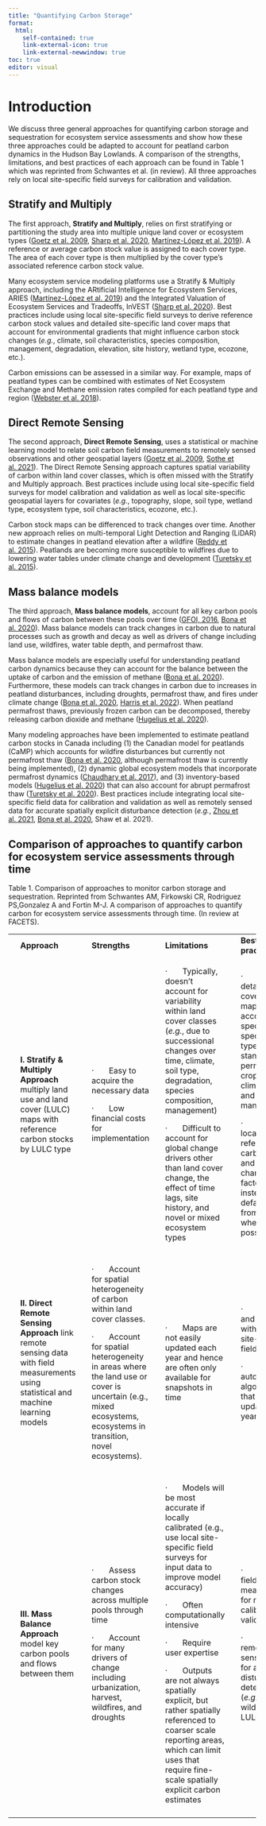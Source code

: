 ```yaml
---
title: "Quantifying Carbon Storage"
format:
  html:
    self-contained: true
    link-external-icon: true
    link-external-newwindow: true
toc: true
editor: visual
---
```


# Introduction

We discuss three general approaches for quantifying carbon storage and sequestration for ecosystem service assessments and show how these three approaches could be adapted to account for peatland carbon dynamics in the Hudson Bay Lowlands. A comparison of the strengths, limitations, and best practices of each approach can be found in Table 1 which was reprinted from Schwantes et al. (in review). All three approaches rely on local site-specific field surveys for calibration and validation.

::: panel-tabset
## Stratify and Multiply

The first approach, **Stratify and Multiply**, relies on first stratifying or partitioning the study area into multiple unique land cover or ecosystem types ([Goetz et al. 2009](https://cbmjournal.biomedcentral.com/articles/10.1186/1750-0680-4-2), [Sharp et al. 2020](https://storage.googleapis.com/releases.naturalcapitalproject.org/invest-userguide/latest/en/index.html), [Martínez-López et al. 2019](https://www.sciencedirect.com/science/article/pii/S0048969718338737)). A reference or average carbon stock value is assigned to each cover type. The area of each cover type is then multiplied by the cover type's associated reference carbon stock value.

Many ecosystem service modeling platforms use a Stratify & Multiply approach, including the ARtificial Intelligence for Ecosystem Services, ARIES ([Martínez-López et al. 2019](https://www.sciencedirect.com/science/article/pii/S0048969718338737)) and the Integrated Valuation of Ecosystem Services and Tradeoffs, InVEST ([Sharp et al. 2020](https://storage.googleapis.com/releases.naturalcapitalproject.org/invest-userguide/latest/en/index.html)). Best practices include using local site-specific field surveys to derive reference carbon stock values and detailed site-specific land cover maps that account for environmental gradients that might influence carbon stock changes (*e.g.*, climate, soil characteristics, species composition, management, degradation, elevation, site history, wetland type, ecozone, etc.).

Carbon emissions can be assessed in a similar way. For example, maps of peatland types can be combined with estimates of Net Ecosystem Exchange and Methane emission rates compiled for each peatland type and region ([Webster et al. 2018](https://link.springer.com/article/10.1186/s13021-018-0105-5)).

## Direct Remote Sensing

The second approach, **Direct Remote Sensing**, uses a statistical or machine learning model to relate soil carbon field measurements to remotely sensed observations and other geospatial layers ([Goetz et al. 2009](https://cbmjournal.biomedcentral.com/articles/10.1186/1750-0680-4-2), [Sothe et al. 2021](https://agupubs.onlinelibrary.wiley.com/doi/full/10.1029/2021GB007213)). The Direct Remote Sensing approach captures spatial variability of carbon within land cover classes, which is often missed with the Stratify and Multiply approach. Best practices include using local site-specific field surveys for model calibration and validation as well as local site-specific geospatial layers for covariates (*e.g.*, topography, slope, soil type, wetland type, ecosystem type, soil characteristics, ecozone, etc.).

Carbon stock maps can be differenced to track changes over time. Another new approach relies on multi-temporal Light Detection and Ranging (LiDAR) to estimate changes in peatland elevation after a wildfire ([Reddy et al. 2015](https://www.sciencedirect.com/science/article/pii/S0034425715301401)). Peatlands are becoming more susceptible to wildfires due to lowering water tables under climate change and development ([Turetsky et al. 2015](https://www.nature.com/articles/ngeo2325)).

## Mass balance models

The third approach, **Mass balance models**, account for all key carbon pools and flows of carbon between these pools over time ([GFOI, 2016](https://www.fs.usda.gov/research/treesearch/56461), [Bona et al. 2020](https://www.sciencedirect.com/science/article/pii/S0304380020302350)). Mass balance models can track changes in carbon due to natural processes such as growth and decay as well as drivers of change including land use, wildfires, water table depth, and permafrost thaw.

Mass balance models are especially useful for understanding peatland carbon dynamics because they can account for the balance between the uptake of carbon and the emission of methane ([Bona et al. 2020](https://www.sciencedirect.com/science/article/pii/S0304380020302350)). Furthermore, these models can track changes in carbon due to increases in peatland disturbances, including droughts, permafrost thaw, and fires under climate change ([Bona et al. 2020](https://www.sciencedirect.com/science/article/pii/S0304380020302350), [Harris et al. 2022](https://esajournals.onlinelibrary.wiley.com/doi/10.1002/fee.2437)). When peatland permafrost thaws, previously frozen carbon can be decomposed, thereby releasing carbon dioxide and methane ([Hugelius et al. 2020](https://www.pnas.org/doi/full/10.1073/pnas.1916387117)).

Many modeling approaches have been implemented to estimate peatland carbon stocks in Canada including (1) the Canadian model for peatlands (CaMP) which accounts for wildfire disturbances but currently not permafrost thaw ([Bona et al. 2020](https://www.sciencedirect.com/science/article/pii/S0304380020302350), although permafrost thaw is currently being implemented), (2) dynamic global ecosystem models that incorporate permafrost dynamics ([Chaudhary et al. 2017](https://bg.copernicus.org/articles/14/4023/2017/bg-14-4023-2017.pdf)), and (3) inventory-based models ([Hugelius et al. 2020](https://www.pnas.org/doi/full/10.1073/pnas.1916387117)) that can also account for abrupt permafrost thaw ([Turetsky et al. 2020](https://www.nature.com/articles/s41561-019-0526-0)). Best practices include integrating local site-specific field data for calibration and validation as well as remotely sensed data for accurate spatially explicit disturbance detection (*e.g.*, [Zhou et al. 2021](https://iopscience.iop.org/article/10.1088/1748-9326/abf06d/meta), [Bona et al. 2020](https://www.sciencedirect.com/science/article/pii/S0304380020302350), Shaw et al. 2021).
:::

## Comparison of approaches to quantify carbon for ecosystem service assessments through time

Table 1. Comparison of approaches to monitor carbon storage and sequestration. Reprinted from Schwantes AM, Firkowski CR, Rodriguez PS,Gonzalez A and Fortin M-J. A comparison of approaches to quantify carbon for ecosystem service assessments through time. (In review at FACETS).

+------+---------------------------------------------------------------------------------------------------------------------------------------+------+-------------------------------------------------------------------------------------------------------------------------------------------------------------------+------+-------------------------------------------------------------------------------------------------------------------------------------------------------------------------------------------------------+------+------------------------------------------------------------------------------------------------------------------------------------------------------------------+------+
|      | **Approach**                                                                                                                          |      | **Strengths**                                                                                                                                                     |      | **Limitations**                                                                                                                                                                                       |      | **Best practices**                                                                                                                                               |      |
+------+---------------------------------------------------------------------------------------------------------------------------------------+------+-------------------------------------------------------------------------------------------------------------------------------------------------------------------+------+-------------------------------------------------------------------------------------------------------------------------------------------------------------------------------------------------------+------+------------------------------------------------------------------------------------------------------------------------------------------------------------------+------+
|      | **I.** **Stratify & Multiply Approach** multiply land use and land cover (LULC) maps with reference carbon stocks by LULC type        |      | ·       Easy to acquire the necessary data                                                                                                                        |      | ·       Typically, doesn't account for variability within land cover classes (*e.g.*, due to successional changes over time, climate, soil type, degradation, species composition, management)        |      | ·       Use detailed land cover class maps that account for species-specific forest types, forest stand-age, permanent crop type, climate, soils, and management |      |
|      |                                                                                                                                       |      |                                                                                                                                                                   |      |                                                                                                                                                                                                       |      |                                                                                                                                                                  |      |
|      |                                                                                                                                       |      | ·       Low financial costs for implementation                                                                                                                    |      | ·       Difficult to account for global change drivers other than land cover change, the effect of time lags, site history, and novel or mixed ecosystem types                                        |      | ·       Use locally derived reference carbon stocks and stock change factors instead of default values from IPCC wherever possible                               |      |
+------+---------------------------------------------------------------------------------------------------------------------------------------+------+-------------------------------------------------------------------------------------------------------------------------------------------------------------------+------+-------------------------------------------------------------------------------------------------------------------------------------------------------------------------------------------------------+------+------------------------------------------------------------------------------------------------------------------------------------------------------------------+------+
|      |                                                                                                                                       |      |                                                                                                                                                                   |      |                                                                                                                                                                                                       |      |                                                                                                                                                                  |      |
+------+---------------------------------------------------------------------------------------------------------------------------------------+------+-------------------------------------------------------------------------------------------------------------------------------------------------------------------+------+-------------------------------------------------------------------------------------------------------------------------------------------------------------------------------------------------------+------+------------------------------------------------------------------------------------------------------------------------------------------------------------------+------+
|      | **II. Direct Remote Sensing Approach** link remote sensing data with field measurements using statistical and machine learning models |      | ·       Account for spatial heterogeneity of carbon within land cover classes.                                                                                    |      | ·       Maps are not easily updated each year and hence are often only available for snapshots in time                                                                                                |      | ·       Validate and calibrate with local site-specific field surveys                                                                                            |      |
|      |                                                                                                                                       |      |                                                                                                                                                                   |      |                                                                                                                                                                                                       |      |                                                                                                                                                                  |      |
|      |                                                                                                                                       |      | ·       Account for spatial heterogeneity in areas where the land use or cover is uncertain (e.g., mixed ecosystems, ecosystems in transition, novel ecosystems). |      |                                                                                                                                                                                                       |      | ·       Develop automated algorithms that are easily updated each year                                                                                           |      |
+------+---------------------------------------------------------------------------------------------------------------------------------------+------+-------------------------------------------------------------------------------------------------------------------------------------------------------------------+------+-------------------------------------------------------------------------------------------------------------------------------------------------------------------------------------------------------+------+------------------------------------------------------------------------------------------------------------------------------------------------------------------+------+
|      |                                                                                                                                       |      |                                                                                                                                                                   |      |                                                                                                                                                                                                       |      |                                                                                                                                                                  |      |
+------+---------------------------------------------------------------------------------------------------------------------------------------+------+-------------------------------------------------------------------------------------------------------------------------------------------------------------------+------+-------------------------------------------------------------------------------------------------------------------------------------------------------------------------------------------------------+------+------------------------------------------------------------------------------------------------------------------------------------------------------------------+------+
|      | **III. Mass Balance Approach** model key carbon pools and flows between them                                                          |      | ·       Assess carbon stock changes across multiple pools through time                                                                                            |      | ·       Models will be most accurate if locally calibrated (e.g., use local site-specific field surveys for input data to improve model accuracy)                                                     |      | ·       Integrate field measurements for model calibration and validation                                                                                        |      |
|      |                                                                                                                                       |      |                                                                                                                                                                   |      |                                                                                                                                                                                                       |      |                                                                                                                                                                  |      |
|      |                                                                                                                                       |      | ·       Account for many drivers of change including urbanization, harvest, wildfires, and droughts                                                               |      | ·       Often computationally intensive                                                                                                                                                               |      | ·       Integrate remote sensing data for accurate disturbance detection (*e.g.*, harvest, wildfires, LULC change)                                               |      |
|      |                                                                                                                                       |      |                                                                                                                                                                   |      |                                                                                                                                                                                                       |      |                                                                                                                                                                  |      |
|      |                                                                                                                                       |      |                                                                                                                                                                   |      | ·       Require user expertise                                                                                                                                                                        |      |                                                                                                                                                                  |      |
|      |                                                                                                                                       |      |                                                                                                                                                                   |      |                                                                                                                                                                                                       |      |                                                                                                                                                                  |      |
|      |                                                                                                                                       |      |                                                                                                                                                                   |      | ·       Outputs are not always spatially explicit, but rather spatially referenced to coarser scale reporting areas, which can limit uses that require fine-scale spatially explicit carbon estimates |      |                                                                                                                                                                  |      |
+------+---------------------------------------------------------------------------------------------------------------------------------------+------+-------------------------------------------------------------------------------------------------------------------------------------------------------------------+------+-------------------------------------------------------------------------------------------------------------------------------------------------------------------------------------------------------+------+------------------------------------------------------------------------------------------------------------------------------------------------------------------+------+
|      |                                                                                                                                       |      |                                                                                                                                                                   |      |                                                                                                                                                                                                       |      |                                                                                                                                                                  |      |
+------+---------------------------------------------------------------------------------------------------------------------------------------+------+-------------------------------------------------------------------------------------------------------------------------------------------------------------------+------+-------------------------------------------------------------------------------------------------------------------------------------------------------------------------------------------------------+------+------------------------------------------------------------------------------------------------------------------------------------------------------------------+------+
